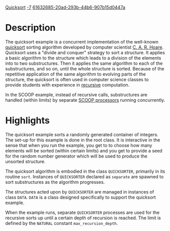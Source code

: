 [[Property:title|Quicksort]]
[[Property:weight|-7]]
[[Property:uuid|61632685-20ad-293b-44b6-907b15d0447a]]
{{UnderConstruction}}


{{Beta}}


=Description=

The quicksort example is a concurrent implementation of the well-known [http://en.wikipedia.org/wiki/Quicksort quicksort] sorting algorithm developed by computer scientist [http://en.wikipedia.org/wiki/C._A._R._Hoare C. A. R. Hoare]. Quicksort uses a "divide and conquer" strategy to sort a structure. It applies a basic algorithm to the structure which leads to a division of the elements into to two substructures. Then it applies the same algorithm to each of the substructures, and so on, until the whole structure is sorted. Because of the repetitive application of the same algorithm to evolving parts of the structure, the quicksort is often used in computer science classes to provide students with experience in [http://en.wikipedia.org/wiki/Recursion_(computer_science) recursive] computation. 

In the SCOOP example, instead of recursive calls, substructures are handled (within limits) by separate [[Concurrent Eiffel with SCOOP|SCOOP processors]] running concurrently.


=Highlights=

The quicksort example sorts a randomly generated container of integers. The set-up for this example is done in the root class. It is interactive in the sense that when you run the example, you get to to choose how many elements will be sorted (within certain limits) and you get to provide a seed for the random number generator which will be used to produce the unsorted structure.

The quicksort algorithm is embodied in the class <code>QUICKSORTER</code>, primarily in its routine <code>sort</code>. Instances of <code>QUICKSORTER</code> declared as <code>separate</code> are spawned to sort substructures as the algorithm progresses.

The structures acted upon by <code>QUICKSORTER</code> are managed in instances of class <code>DATA</code>. <code>DATA</code> is a class designed specifically to support the quicksort example. 

When the example runs, separate <code>QUICKSORTER</code> processes are used for the recursive sorts up until a certain depth of recursion is reached. The limit is defined by the <code>NATURAL</code> constant <code>max_recursion_depth</code>. 


